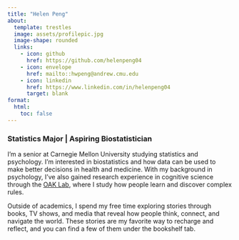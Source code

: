 ```yaml
---
title: "Helen Peng"
about:
  template: trestles
  image: assets/profilepic.jpg
  image-shape: rounded
  links:
    - icon: github
      href: https://github.com/helenpeng04
    - icon: envelope
      href: mailto::hwpeng@andrew.cmu.edu
    - icon: linkedin
      href: https://www.linkedin.com/in/helenpeng04
      target: blank
format:
  html:
    toc: false
---
```


### Statistics Major \| Aspiring Biostatistician

I’m a senior at Carnegie Mellon University studying statistics and psychology. I’m  interested in biostatistics and how data can be used to make better decisions in health and medicine. With my background in psychology, I’ve also gained research experience in cognitive science through the [OAK Lab](https://www.theoaklab.org/), where I study how people learn and discover complex rules.

Outside of academics, I spend my free time exploring stories through books, TV shows, and media that reveal how people think, connect, and navigate the world. These stories are my favorite way to recharge and reflect, and you can find a few of them under the bookshelf tab.
